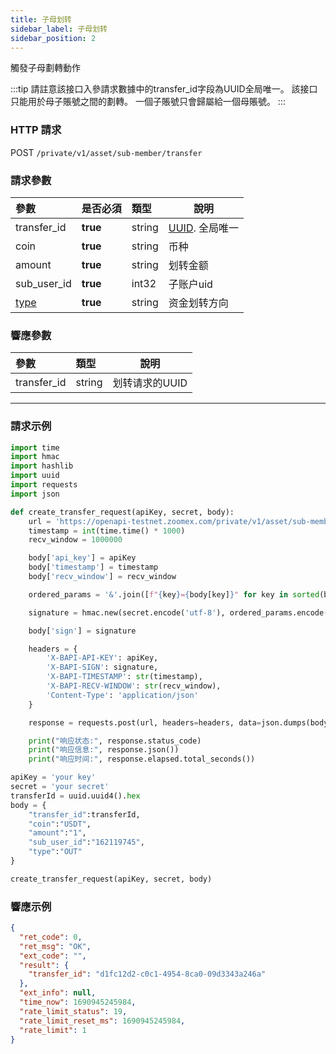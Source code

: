 ```yaml
---
title: 子母划转
sidebar_label: 子母划转
sidebar_position: 2
---
```


觸發子母劃轉動作

:::tip
請註意該接口入參請求數據中的transfer_id字段為UUID全局唯一。
該接口只能用於母子賬號之間的劃轉。
一個子賬號只會歸屬給一個母賬號。
:::

### HTTP 請求
POST `/private/v1/asset/sub-member/transfer`

### 請求參數
| 參數 | 是否必須 | 類型 | 說明|
|:----- |:-------|:-----|------ |
|transfer_id |**true** |string |[UUID](https://www.uuidgenerator.net/dev-corner). 全局唯一 |
|coin |**true** |string |币种 |
|amount |**true** |string |划转金额 |
|sub_user_id |**true** |int32 |子账户uid |
|[type](../asset/enum#transfertype-type) |**true** |string |资金划转方向 |

### 響應參數
| 參數 | 類型 | 說明|
|:----- |:-----|----- |
|transfer_id |string|划转请求的UUID |

---

### 請求示例

``` python
import time
import hmac
import hashlib
import uuid
import requests
import json

def create_transfer_request(apiKey, secret, body):
    url = 'https://openapi-testnet.zoomex.com/private/v1/asset/sub-member/transfer'
    timestamp = int(time.time() * 1000)
    recv_window = 1000000

    body['api_key'] = apiKey
    body['timestamp'] = timestamp
    body['recv_window'] = recv_window

    ordered_params = '&'.join([f"{key}={body[key]}" for key in sorted(body.keys())])

    signature = hmac.new(secret.encode('utf-8'), ordered_params.encode('utf-8'), hashlib.sha256).hexdigest()

    body['sign'] = signature

    headers = {
        'X-BAPI-API-KEY': apiKey,
        'X-BAPI-SIGN': signature,
        'X-BAPI-TIMESTAMP': str(timestamp),
        'X-BAPI-RECV-WINDOW': str(recv_window),
        'Content-Type': 'application/json'
    }

    response = requests.post(url, headers=headers, data=json.dumps(body))

    print("响应状态:", response.status_code)
    print("响应信息:", response.json())
    print("响应时间:", response.elapsed.total_seconds())

apiKey = 'your key'
secret = 'your secret'
transferId = uuid.uuid4().hex
body = {
    "transfer_id":transferId,
    "coin":"USDT",
    "amount":"1",
    "sub_user_id":"162119745",
    "type":"OUT"
}

create_transfer_request(apiKey, secret, body)

```

### 響應示例

```json
{
  "ret_code": 0,
  "ret_msg": "OK",
  "ext_code": "",
  "result": {
    "transfer_id": "d1fc12d2-c0c1-4954-8ca0-09d3343a246a"
  },
  "ext_info": null,
  "time_now": 1690945245984,
  "rate_limit_status": 19,
  "rate_limit_reset_ms": 1690945245984,
  "rate_limit": 1
}
```
